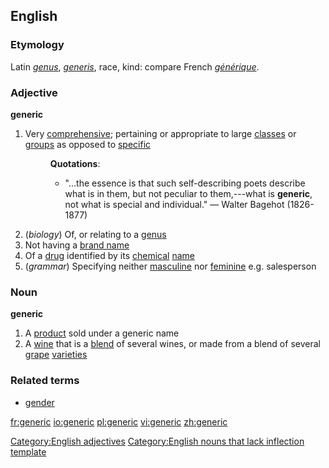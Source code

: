 ==English==
{{wikipedia}}
===Etymology===
Latin ''[[genus]]'', ''[[generis]]'', race, kind: compare French ''[[générique]]''.
===Adjective===
'''generic'''
#Very [[comprehensive]]; pertaining or appropriate to large [[class]]es or [[group]]s as opposed to [[specific]]
#:'''Quotations''':
#:*"...the essence is that such self-describing poets describe what is in them, but not peculiar to them,---what is '''generic''', not what is special and individual." &mdash; Walter Bagehot (1826-1877)
#(''biology'') Of, or relating to a [[genus]]
#Not having a [[brand name]]
#Of a [[drug]] identified by its [[chemical]] [[name]]
#(''grammar'') Specifying neither [[masculine]] nor [[feminine]] e.g. salesperson
===Noun===
'''generic'''
#A [[product]] sold under a generic name
#A [[wine]] that is a [[blend]] of several wines, or made from a blend of several [[grape]] [[varieties]]
===Related terms===
*[[gender]]

[[Category:English adjectives]]
[[Category:English nouns that lack inflection template]]

[[fr:generic]]
[[io:generic]]
[[pl:generic]]
[[vi:generic]]
[[zh:generic]]